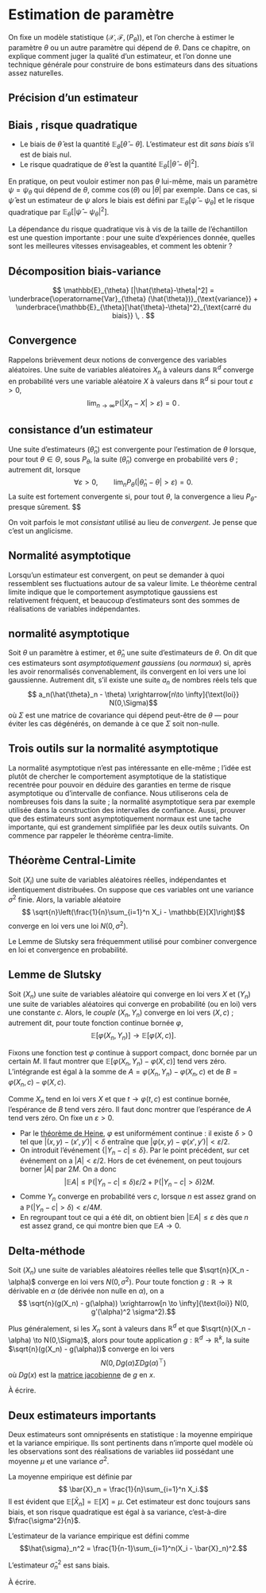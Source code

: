 # Estimation de paramètre

On fixe un modèle statistique $(\mathcal{X}, \mathscr{F}, (P_\theta))$, et l'on cherche à estimer le paramètre $\theta$ ou un autre paramètre qui dépend de $\theta$. Dans ce chapitre, on explique comment juger la qualité d'un estimateur, et l'on donne une technique générale pour construire de bons estimateurs dans des situations assez naturelles.


## Précision d'un estimateur


:::{#def-biais}

## Biais , risque quadratique

- Le biais de $\hat{\theta}$ est la quantité $\mathbb{E}_\theta[\hat\theta - \theta]$. 
L'estimateur est dit *sans biais* s'il est de biais nul.
- Le risque quadratique de $\hat\theta$ est la quantité $\mathbb{E}_{\theta}[ |\hat{\theta}- \theta|^2]$. 
:::

En pratique, on peut vouloir estimer non pas $\theta$ lui-même, mais un paramètre $\psi = \psi_\theta$ qui dépend de $\theta$, comme $\cos(\theta)$ ou $|\theta|$ par exemple. Dans ce cas, si $\hat{\psi}$ est un estimateur de $\psi$ alors le biais est défini par $\mathbb{E}_\theta[\hat{\psi} - \psi_\theta]$ et le risque quadratique par $\mathbb{E}_\theta [ |\hat\psi - \psi_\theta|^2]$. 

La dépendance du risque  quadratique vis à vis de la taille de l'échantillon est une question importante : pour une suite d'expériences donnée, quelles sont les meilleures vitesses envisageables, et comment les obtenir ?

:::{#thm-biaisvar}

## Décomposition biais-variance
$$
\mathbb{E}_{\theta} [|\hat{\theta}-\theta|^2]
= \underbrace{\operatorname{Var}_{\theta} (\hat{\theta})}_{\text{variance}} +
\underbrace{\mathbb{E}_{\theta}[\hat{\theta}-\theta]^2}_{\text{carré du biais}} \, .
$$
:::


## Convergence 

Rappelons brièvement deux notions de convergence des variables aléatoires. Une suite de variables aléatoires $X_n$ à valeurs dans
$\mathbb{R}^d$ converge en probabilité vers une
variable aléatoire $X$ à valeurs dans
$\mathbb{R}^d$ si pour tout $\varepsilon >0$, 
$$
\lim_{n\to\infty} \mathbb{P} (| X_n -X|> \varepsilon ) = 0 \, .
$$


:::{#def-consistance}

## consistance d'un estimateur
Une suite d'estimateurs $(\widehat{\theta}_n)$ est convergente pour l'estimation de $\theta$ lorsque, pour tout $\theta \in \Theta$, sous $P_\theta$, la suite $(\hat{\theta}_n)$ converge en probabilité vers $\theta$ ; autrement dit, lorsque 
 $$ \forall \varepsilon>0, \qquad \lim_n     P_\theta ( | \widehat{\theta}_n-\theta| > \varepsilon ) =0.
$$
La suite est fortement convergente si, pour tout $\theta$, la convergence a lieu $P_\theta$-presque sûrement. 
$$

:::

On voit parfois le mot *consistant* utilisé au lieu de *convergent*. Je pense que c'est un anglicisme.  

## Normalité asymptotique

Lorsqu'un estimateur est convergent, on peut se demander à quoi ressemblent ses fluctuations autour de sa valeur limite. Le théorème central limite indique que le comportement asymptotique gaussiens est relativement fréquent, et beaucoup d'estimateurs sont des sommes de réalisations de variables indépendantes. 

::: {#def-normasymp}

## normalité asymptotique

Soit $\theta$ un paramètre à estimer, et $\hat{\theta}_n$ une suite d'estimateurs de $\theta$. On dit que ces estimateurs sont *asymptotiquement gaussiens* (ou *normaux*) si, après les avoir renormalisés convenablement, ils convergent en loi vers une loi gaussienne. Autrement dit, s'il existe une suite $a_n$ de nombres réels tels que 
$$ a_n(\hat{\theta}_n - \theta) \xrightarrow[n\to \infty]{\text{loi}} N(0,\Sigma)$$
où $\Sigma$ est une matrice de covariance qui dépend peut-être de $\theta$ --- pour éviter les cas dégénérés, on demande à ce que $\Sigma$ soit non-nulle. 
:::



## Trois outils sur la normalité asymptotique

La normalité asymptotique n'est pas intéressante en elle-même ; l'idée est plutôt de chercher le comportement asymptotique de la statistique recentrée pour pouvoir en déduire des garanties en terme de risque asymptotique ou d'intervalle de confiance. Nous utiliserons cela de nombreuses fois dans la suite ; la normalité asymptotique sera par exemple utilisée dans la construction des intervalles de confiance. Aussi, prouver que des estimateurs sont asymptotiquement normaux est une tache importante, qui est grandement simplifiée par les deux outils suivants. On commence par rappeler le théorème centra-limite. 

:::{#thm-tcl}

## Théorème Central-Limite

Soit $(X_i)$ une suite de variables aléatoires réelles, indépendantes et identiquement distribuées. On suppose que ces variables ont une variance $\sigma^2$ finie. Alors, la variable aléatoire 
$$ \sqrt{n}\left(\frac{1}{n}\sum_{i=1}^n X_i - \mathbb{E}[X]\right)$$
converge en loi vers une loi $N(0,\sigma^2)$. 
:::

Le Lemme de Slutsky sera fréquemment utilisé pour combiner convergence en loi et convergence en probabilité. 

:::{#thm-slutsky}

## Lemme de Slutsky

Soit $(X_n)$ une suite de variables aléatoire qui converge en loi vers $X$ et $(Y_n)$ une suite de variables aléatoires qui converge en probabilité (ou en loi) vers une constante $c$. Alors, le *couple* $(X_n, Y_n)$ converge en loi vers $(X,c)$ ; autrement dit, pour toute fonction continue bornée $\varphi$, 
$$\mathbb{E}[\varphi(X_n, Y_n)] \to \mathbb{E}[\varphi(X,c)].$$
:::

:::{.proof}
Fixons une fonction test $\varphi$ continue à support compact, donc bornée par un certain $M$. Il faut montrer que $\mathbb{E}[\varphi(X_n, Y_n) - \varphi(X,c)]$ tend vers zéro. L'intégrande est égal à la somme de $A = \varphi(X_n, Y_n) - \varphi(X_n, c)$ et de $B=\varphi(X_n, c) - \varphi(X, c)$. 

Comme $X_n$ tend en loi vers $X$ et que $t\to \varphi(t,c)$ est continue bornée, l'espérance de $B$ tend vers zéro. Il faut donc montrer que l'espérance de $A$ tend vers zéro. On fixe un $\varepsilon>0$.   

- Par le [théorème de Heine](https://fr.wikipedia.org/wiki/Th%C3%A9or%C3%A8me_de_Heine), $\varphi$ est uniformément continue : il existe $\delta>0$ tel que $|(x,y) - (x', y')|<\delta$ entraîne que $|\varphi(x,y) - \varphi(x', y')|< \varepsilon/2$. 
- On introduit l'événement $\{|Y_n - c|\leqslant \delta\}$. Par le point précédent, sur cet événement on a $|A| < \varepsilon/2$. Hors de cet événement, on peut toujours borner $|A|$ par $2M$. On a donc 
$$|\mathbb{E}A| \leqslant \mathbb{P}(|Y_n - c|\leqslant \delta)\varepsilon/2 +  \mathbb{P}(|Y_n - c| > \delta)2M.$$
- Comme $Y_n$ converge en probabilité vers $c$, lorsque $n$ est assez grand on a $\mathbb{P}(|Y_n - c| > \delta) < \varepsilon/4M$. 
- En regroupant tout ce qui a été dit, on obtient bien $|\mathbb{E}A| \leqslant \varepsilon$ dès que $n$ est assez grand, ce qui montre bien que $\mathbb{E}A \to 0$.  
:::

:::{#thm-deltamethod}

## Delta-méthode

Soit $(X_n)$ une suite de variables aléatoires réelles telle que $\sqrt{n}(X_n - \alpha)$ converge en loi vers $N(0,\sigma^2)$. Pour toute fonction $g : \mathbb{R} \to \mathbb{R}$ dérivable en $\alpha$ (de dérivée non nulle en $\alpha$), on a 
$$ \sqrt{n}(g(X_n) - g(\alpha)) \xrightarrow[n \to \infty]{\text{loi}} N(0, g'(\alpha)^2 \sigma^2).$$

:::

Plus généralement, si les $X_n$ sont à valeurs dans $\mathbb{R}^d$ et que $\sqrt{n}(X_n - \alpha) \to N(0,\Sigma)$, alors pour toute application $g:\mathbb{R}^d \to \mathbb{R}^k$, la suite $\sqrt{n}(g(X_n) - g(\alpha))$ converge en loi vers $$N(0, Dg(\alpha)\Sigma Dg(\alpha)^\top)$$
où $Dg(x)$ est la [matrice jacobienne](https://fr.wikipedia.org/wiki/Matrice_jacobienne) de $g$ en $x$. 

:::{.proof}
À écrire. 
:::


## Deux estimateurs importants

Deux estimateurs sont omniprésents en statistique : la moyenne empirique et la variance empirique. Ils sont pertinents dans n'importe quel modèle où les observations sont des réalisations de variables iid possédant une moyenne $\mu$ et une variance $\sigma^2$. 

La moyenne empirique est définie par 
$$ \bar{X}_n = \frac{1}{n}\sum_{i=1}^n X_i.$$
Il est évident que $\mathbb{E}[\bar{X}_n] = \mathbb{E}[X] = \mu$. Cet estimateur est donc toujours sans biais, et son risque quadratique est égal à sa variance, c'est-à-dire $\frac{\sigma^2}{n}$. 

L'estimateur de la variance empirique est défini comme 
$$\hat{\sigma}_n^2 = \frac{1}{n-1}\sum_{i=1}^n(X_i - \bar{X}_n)^2.$$

:::{#thm-unb}

L'estimateur $\hat{\sigma}_n^2$ est sans biais. 

:::

:::{.proof}
À écrire.
:::
